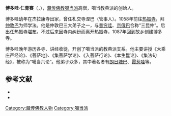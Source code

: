 '''博多哇·仁青赛'''（{{bo|z=པོ་ཏོ་བ་རིན་ཆེན་གསལ་|w=po to ba rin chen gsal}}，{{bd|1031年||1105年}}），[[藏传佛教|藏传佛教]][[噶当派|噶当派]]高僧，噶当教典派的创始人。

博多哇幼年在杰拉康寺出家，曾任札交寺涅巴（管事人）。1058年前往[[热振寺|热振寺]]，拜[[仲敦巴|仲敦巴]]为师学法。他是仲敦巴三大弟子之一，与[[普穷哇|普穷哇]]、[[京俄巴|京俄巴]]合称“三昆仲”。后出任热振寺[[堪布|堪布]]。不过后来因寺内纠纷而离开热振寺，1087年回到故乡创建博多寺。

博多哇晚年游历各寺、讲经收徒，开创了噶当派的教典派支系。他主要讲授《大乘庄严经论》、《菩萨地》、《集菩萨学论》、《入菩萨行论》、《本生鬘论》、《集法句经》，被称为“噶当六论”。他弟子众多，其中著名者有[[朗日塘巴|朗日塘巴]]、[[霞惹哇|霞惹哇]]等。

== 参考文献 ==
{{ReflistH}}
* {{cite book|title=《佛教大辞典》|editor=[[任继愈|任继愈]]|publisher=江苏古籍出版社|year=2002}}
* {{cite book|title=《中国民族史人物辞典》|editor=高文德|publisher=中国社会科学出版社|year=1990}}
{{ReflistF}}

[[Category:藏传佛教人物|Category:藏传佛教人物]]
[[Category:噶当派|Category:噶当派]]